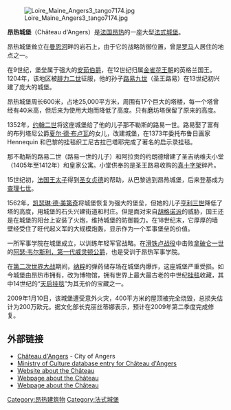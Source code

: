 {{Infobox Military Structure
|name=昂热城堡
|location=[[昂热|昂热]]
|image=[[File:Loire_Maine_Angers2_tango7174.jpg|300px]]
|caption=南立面
|type=中世纪城堡
|built=9世纪到 13世纪初
|builder=[[路易九世_(法兰西)|路易九世]]，摄政卡斯蒂利亚的布兰奇
}}

[[File:Loire_Maine_Angers3_tango7174.jpg|thumb]]

'''昂热城堡'''（Château d'Angers）是[[法国|法国]][[昂热|昂热]]的一座大型[[法式城堡|法式城堡]]。

昂热城堡耸立在[[曼恩河|曼恩河]]畔的岩石上，由于它的战略防御位置，曾是[[罗马帝国|罗马]]人居住的地点之一。

在9世纪，堡垒属于强大的[[安茹伯爵|安茹伯爵]]，在12世纪归属[[金雀花王朝|金雀花王朝]]的英格兰国王。1204年，该地区被[[腓力二世_(法兰西)|腓力二世]]征服，他的孙子[[路易九世_(法兰西)|路易九世]]（圣王路易）在13世纪初兴建了庞大的城堡。

昂热城堡周长600米，占地25,000平方米，周围有17个巨大的塔楼，每一个塔曾经有40米高，但后来为使用大炮而降低了高度。只有磨坊塔保留了原来的高度。 

1352年，[[约翰二世_(法兰西)|约翰二世]]将这座城堡给了他的儿子那不勒斯的路易一世。路易娶了富有的布列塔尼公爵[[夏尔·德·布卢瓦|夏尔·德·布卢瓦]]的女儿，改建城堡，在1373年委托布鲁日画家 Hennequin 和巴黎的挂毯织工尼古拉巴塔耶完成了著名的启示录挂毯。   

那不勒斯的路易二世（路易一世的儿子）和阿拉贡的约朗德增建了圣吉纳维夫小堂（1405年至1412年）和皇家公寓。小堂供奉的是圣王路易收购的[[真十字架|真十字架]]碎片。  

15世纪初，[[法国王太子|法国王太子]]得到[[圣女贞德|圣女贞德]]的帮助，从巴黎逃到昂热城堡，后来登基成为[[查理七世_(法兰西)|查理七世]]。

1562年，[[凯瑟琳·德·美第奇|凯瑟琳·德·美第奇]]将城堡恢复为强大的堡垒，但她的儿子[[亨利三世_(法兰西)|亨利三世]]降低了塔的高度，用城堡的石头兴建街道和村庄。但是面对来自[[胡格诺派|胡格诺派]]的威胁，国王还是在城堡的阳台上安装了火炮，维持城堡的防御能力。在18世纪末，它厚厚的墙壁经受住了旺代起义军的大规模炮轰，显示作为一个军事堡垒的价值。 

一所军事学院在城堡成立，以训练年轻军官战略。在[[滑铁卢战役|滑铁卢战役]]中击败[[拿破仑一世|拿破仑一世]]的[[阿瑟·韦尔斯利，第一代威灵顿公爵|阿瑟·韦尔斯利，第一代威灵顿公爵]]，也是受训于昂热军事学院。

在[[第二次世界大战|第二次世界大战]]期间，[[纳粹|纳粹]]的弹药储存场在城堡内爆炸，这座城堡严重受损。如今城堡由昂热市拥有，改为博物馆，拥有世界上最大最古老的中世纪[[挂毯|挂毯]]收藏，其中14世纪的“[[天启挂毯|天启挂毯]]”为其无价的宝藏之一。 

2009年1月10日，该城堡遭受意外火灾，400平方米的屋顶被完全烧毁，总损失估计为200万欧元。据文化部长克丽丝蒂娜表示，预计在2009年第二季度完成修复。

==外部链接==
{{commonscat|Château d'Angers}}
* [http://angers.monuments-nationaux.fr/en/ Château d'Angers] {{Wayback|url=http://angers.monuments-nationaux.fr/en/ |date=20100623132511 }} - City of Angers
* [http://www.culture.gouv.fr/public/mistral/merimee_fr?ACTION=RETROUVER&FIELD_1=INSEE&VALUE_1=49007&NUMBER=45&GRP=0&REQ=%28%2849007%29%20%3aINSEE%20%29&USRNAME=nobody&USRPWD=4%24%2534P&SPEC=9&SYN=1&IMLY=&MAX1=1&MAX2=100&MAX3=100&DOM=Tous Ministry of Culture database entry for Château d'Angers] {{Wayback|url=http://www.culture.gouv.fr/public/mistral/merimee_fr?ACTION=RETROUVER&FIELD_1=INSEE&VALUE_1=49007&NUMBER=45&GRP=0&REQ=%28%2849007%29%20%3aINSEE%20%29&USRNAME=nobody&USRPWD=4%24%2534P&SPEC=9&SYN=1&IMLY=&MAX1=1&MAX2=100&MAX3=100&DOM=Tous |date=20110605070602 }} {{fr icon}}
* [https://web.archive.org/web/20070118045305/http://www.monum.fr/m_angers/fs_index.dml?lang=en Website about the Château]
* [https://web.archive.org/web/20100707104409/http://sourcebook.fsc.edu/history/angers.html Webpage about the Château]
* [http://www.francebalade.com/anjou/chatangers.htm#ducanjou Webpage about the Château] {{Wayback|url=http://www.francebalade.com/anjou/chatangers.htm#ducanjou |date=20070214054041 }} {{fr icon}}

{{coord|47.470|N|0.560|W|format=dms|type:landmark_region:FR|display=title}}

[[Category:昂热建筑物|Category:昂热建筑物]]
[[Category:法式城堡|Category:法式城堡]]